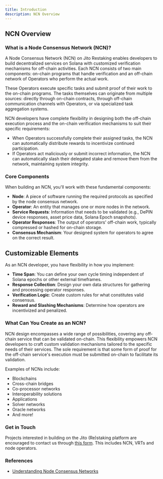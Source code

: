 ```yaml
---
title: Introduction
description: NCN Overview
---
```


## NCN Overview

### What is a Node Consensus Network (NCN)?

A Node Consensus Network (NCN) on Jito Restaking enables developers to build decentralized services on Solana with customized verification mechanisms for off-chain activities. 
Each NCN consists of two main components: on-chain programs that handle verification and an off-chain network of Operators who perform the actual work.

These Operators execute specific tasks and submit proof of their work to the on-chain programs. 
The tasks themselves can originate from multiple sources: directly through on-chain contracts, through off-chain communication channels with Operators, or via specialized task aggregation systems.

NCN developers have complete flexibility in designing both the off-chain execution process and the on-chain verification mechanisms to suit their specific requirements:

- When Operators successfully complete their assigned tasks, the NCN can automatically distribute rewards to incentivize continued participation.
- If Operators act maliciously or submit incorrect information, the NCN can automatically slash their delegated stake and remove them from the network, maintaining system integrity.

### Core Components

When building an NCN, you'll work with these fundamental components:

- **Node**: A piece of software running the required protocols as specified by the node consensus network.
- **Operator**: An entity that manages one or more nodes in the network.
- **Service Requests**: Information that needs to be validated (e.g., DePIN device responses, asset price data, Solana Epoch snapshots).
- **Operator Responses**: The output of operators' off-chain work, typically compressed or hashed for on-chain storage.
- **Consensus Mechanism**: Your designed system for operators to agree on the correct result.

## Customizable Elements

As an NCN developer, you have flexibility in how you implement:

- **Time Span**: You can define your own cycle timing independent of Solana epochs or other external timeframes.
- **Response Collection**: Design your own data structures for gathering and processing operator responses.
- **Verification Logic**: Create custom rules for what constitutes valid consensus.
- **Reward and Slashing Mechanisms**: Determine how operators are incentivized and penalized.

### What Can You Create as an NCN?

NCN design encompasses a wide range of possibilities, covering any off-chain service that can be validated on-chain. 
This flexibility empowers NCN developers to craft custom validation mechanisms tailored to the specific needs of their services. 
The sole requirement is that some form of proof for the off-chain service's execution must be submitted on-chain to facilitate its validation.

Examples of NCNs include:

- Blockchains
- Cross-chain bridges
- Co-processor networks
- Interoperability solutions
- Applications
- Solver networks
- Oracle networks
- And more!

### Get in Touch

Projects interested in building on the Jito (Re)staking platform are encouraged to contact us through [this form]. 
This includes NCN, VRTs and node operators.

[this form]: https://forms.gle/cfbshwfvwqB5RMGdA

### References
- [Understanding Node Consensus Networks](https://www.jito.network/blog/understanding-node-consensus-networks/)
